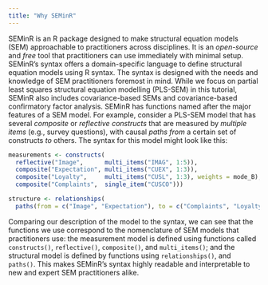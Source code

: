```yaml
---
title: "Why SEMinR"
---
```


SEMinR is an R package designed to make structural equation models (SEM) approachable to practitioners across disciplines. 
It is an *open-source* and *free* tool that practitioners can use immediately with minimal setup.
SEMinR's syntax offers a domain-specific language to define structural equation models using R syntax. 
The syntax is designed with the needs and knowledge of SEM practitioners foremost in mind.
While we focus on partial least squares structural equation modelling (PLS-SEM) in this tutorial, SEMinR also includes covariance-based SEMs and covariance-based confirmatory factor analysis.
SEMinR has functions named after the major features of a SEM model.
For example, consider a PLS-SEM model that has several *composite* or *reflective*  *constructs* that are measured by *multiple items* (e.g., survey questions), with causal *paths* *from* a certain set of constructs *to* others. 
The syntax for this model might look like this:

```r
measurements <- constructs(
  reflective("Image",      multi_items("IMAG", 1:5)),
  composite("Expectation", multi_items("CUEX", 1:3)),
  composite("Loyalty", 	   multi_items("CUSL", 1:3), weights = mode_B),
  composite("Complaints",  single_item("CUSCO")))

structure <- relationships(
  paths(from = c("Image", "Expectation"), to = c("Complaints", "Loyalty"))
```

Comparing our description of the model to the syntax, we can see that the functions we use correspond to the nomenclature of SEM models that practitioners use: the measurement model is defined using functions called `constructs()`, `reflective()`, `composite()`, and `multi_items()`; and the structural model is defined by functions using `relationships()`, and `paths()`. 
This makes SEMinR's syntax highly readable and interpretable to new and expert SEM practitioners alike.